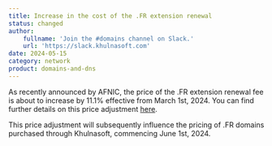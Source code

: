 ```yaml
---
title: Increase in the cost of the .FR extension renewal
status: changed
author:
    fullname: 'Join the #domains channel on Slack.'
    url: 'https://slack.khulnasoft.com'
date: 2024-05-15
category: network
product: domains-and-dns
---
```


As recently announced by AFNIC, the price of the .FR extension renewal fee is about to increase by 11.1% effective from March 1st, 2024. You can find further details on this price adjustment [here](https://www.afnic.fr/observatoire-ressources/actualites/le-fr-passe-de-4-56e-a-507e-a-partir-du-1er-mars-2024/).

This price adjustment will subsequently influence the pricing of .FR domains purchased through Khulnasoft, commencing June 1st, 2024.

